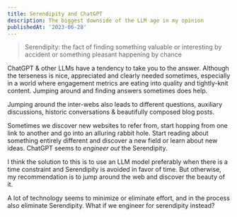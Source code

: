 ```yaml
---
title: Serendipity and ChatGPT
description: The biggest downside of the LLM age in my opinion
publishedAt: '2023-06-28'
---
```


> Serendipity: the fact of finding something valuable or interesting by accident or something pleasant happening by chance

ChatGPT & other LLMs have a tendency to take you to the answer. Although the terseness is nice, appreciated and clearly needed sometimes, especially in a world where engagement metrics are eating into quality and tightly-knit content. Jumping around and finding answers sometimes does help.

Jumping around the inter-webs also leads to different questions, auxiliary discussions, historic conversations & beautifully composed blog posts.

Sometimes we discover new websites to refer from, start hopping from one link to another and go into an alluring rabbit hole. Start reading about something entirely different and discover a new field or learn about new ideas. ChatGPT seems to _engineer out_ the Serendipity.

I think the solution to this is to use an LLM model preferably when there is a time constraint and Serendipity is avoided in favor of time. But otherwise, my recommendation is to jump around the web and discover the beauty of it.

A lot of technology seems to minimize or eliminate effort, and in the process also eliminate Serendipity. What if we engineer for serendipity instead?
